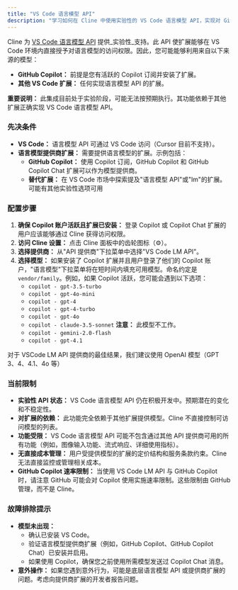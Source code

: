 ```yaml
---
title: "VS Code 语言模型 API"
description: "学习如何在 Cline 中使用实验性的 VS Code 语言模型 API，实现对 GitHub Copilot 和其他兼容扩展模型的访问。"
---
```


Cline 为 [VS Code 语言模型 API](https://code.visualstudio.com/api/extension-guides/language-model) 提供_实验性_支持。此 API 使扩展能够在 VS Code 环境内直接授予对语言模型的访问权限。因此，您可能能够利用来自以下来源的模型：

-   **GitHub Copilot：** 前提是您有活跃的 Copilot 订阅并安装了扩展。
-   **其他 VS Code 扩展：** 任何实现语言模型 API 的扩展。

**重要说明：** 此集成目前处于实验阶段，可能无法按预期执行。其功能依赖于其他扩展正确实现 VS Code 语言模型 API。

### 先决条件

-   **VS Code：** 语言模型 API 可通过 VS Code 访问（Cursor 目前不支持）。
-   **语言模型提供商扩展：** 需要提供语言模型的扩展。示例包括：
    -   **GitHub Copilot：** 使用 Copilot 订阅，GitHub Copilot 和 GitHub Copilot Chat 扩展可以作为模型提供商。
    -   **替代扩展：** 在 VS Code 市场中探索提及"语言模型 API"或"lm"的扩展。可能有其他实验性选项可用

### 配置步骤

1. **确保 Copilot 账户活跃且扩展已安装：** 登录 Copilot 或 Copilot Chat 扩展的用户应该能够通过 Cline 获得访问权限。
2. **访问 Cline 设置：** 点击 Cline 面板中的齿轮图标（⚙️）。
3. **选择提供商：** 从"API 提供商"下拉菜单中选择"VS Code LM API"。
4. **选择模型：** 如果安装了 Copilot 扩展并且用户登录了他们的 Copilot 账户，"语言模型"下拉菜单将在短时间内填充可用模型。命名约定是 `vendor/family`。例如，如果 Copilot 活跃，您可能会遇到以下选项：
    - `copilot - gpt-3.5-turbo`
    - `copilot - gpt-4o-mini`
    - `copilot - gpt-4`
    - `copilot - gpt-4-turbo`
    - `copilot - gpt-4o`
    - `copilot - claude-3.5-sonnet` **注意：** 此模型不工作。
    - `copilot - gemini-2.0-flash`
    - `copilot - gpt-4.1`

对于 VSCode LM API 提供商的最佳结果，我们建议使用 OpenAI 模型（GPT 3、4、4.1、4o 等）

### 当前限制

-   **实验性 API 状态：** VS Code 语言模型 API 仍在积极开发中。预期潜在的变化和不稳定性。
-   **对扩展的依赖：** 此功能完全依赖于其他扩展提供模型。Cline 不直接控制可访问模型的列表。
-   **功能受限：** VS Code 语言模型 API 可能不包含通过其他 API 提供商可用的所有功能（例如，图像输入功能、流式响应、详细使用指标）。
-   **无直接成本管理：** 用户受提供模型的扩展的定价结构和服务条款约束。Cline 无法直接监控或管理相关成本。
-   **GitHub Copilot 速率限制：** 当使用 VS Code LM API 与 GitHub Copilot 时，请注意 GitHub 可能会对 Copilot 使用实施速率限制。这些限制由 GitHub 管理，而不是 Cline。

### 故障排除提示

-   **模型未出现：**
    -   确认已安装 VS Code。
    -   验证语言模型提供商扩展（例如，GitHub Copilot、GitHub Copilot Chat）已安装并启用。
    -   如果使用 Copilot，确保您之前使用所需模型发送过 Copilot Chat 消息。
-   **意外操作：** 如果您遇到意外行为，可能是底层语言模型 API 或提供商扩展的问题。考虑向提供商扩展的开发者报告问题。
